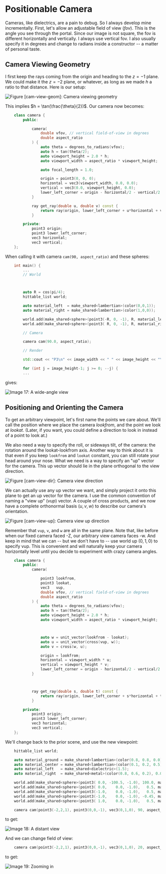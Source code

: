 # Positionable Camera

Cameras, like dielectrics, are a pain to debug. So I always develop mine incrementally. First, let's
allow an adjustable field of view (*fov*). This is the angle you see through the portal. Since our
image is not square, the fov is different horizontally and vertically. I always use vertical fov. I
also usually specify it in degrees and change to radians inside a constructor -- a matter of
personal taste.

## Camera Viewing Geometry

I first keep the rays coming from the origin and heading to the $z = -1$ plane. We could make it the
$z = -2$ plane, or whatever, as long as we made $h$ a ratio to that distance. Here is our setup:

![Figure \[cam-view-geom\]: Camera viewing geometry](../images/fig-1.14-cam-view-geom.jpg)

This implies $h = \tan(\frac{\theta}{2})$. Our camera now becomes:

```cpp filename="camera.h | Camera with adjustable field-of-view (fov)"
    class camera {
        public:

            camera(
                double vfov, // vertical field-of-view in degrees
                double aspect_ratio
            ) {
                auto theta = degrees_to_radians(vfov);
                auto h = tan(theta/2);
                auto viewport_height = 2.0 * h;
                auto viewport_width = aspect_ratio * viewport_height;

                auto focal_length = 1.0;

                origin = point3(0, 0, 0);
                horizontal = vec3(viewport_width, 0.0, 0.0);
                vertical = vec3(0.0, viewport_height, 0.0);
                lower_left_corner = origin - horizontal/2 - vertical/2 - vec3(0, 0, focal_length);
            }

            ray get_ray(double u, double v) const {
                return ray(origin, lower_left_corner + u*horizontal + v*vertical - origin);
            }

        private:
            point3 origin;
            point3 lower_left_corner;
            vec3 horizontal;
            vec3 vertical;
    };
```

When calling it with camera `cam(90, aspect_ratio)` and these spheres:

```cpp filename="main.cc | Scene with wide-angle camera"
    int main() {
        ...
        // World



        auto R = cos(pi/4);
        hittable_list world;

        auto material_left  = make_shared<lambertian>(color(0,0,1));
        auto material_right = make_shared<lambertian>(color(1,0,0));

        world.add(make_shared<sphere>(point3(-R, 0, -1), R, material_left));
        world.add(make_shared<sphere>(point3( R, 0, -1), R, material_right));

        // Camera

        camera cam(90.0, aspect_ratio);

        // Render

        std::cout << "P3\n" << image_width << " " << image_height << "\n255\n";

        for (int j = image_height-1; j >= 0; --j) {
        ...
```

gives:

![Image 17: A wide-angle view](../images/img-1.17-wide-view.png)

## Positioning and Orienting the Camera

To get an arbitrary viewpoint, let's first name the points we care about. We'll call the position
where we place the camera *lookfrom*, and the point we look at *lookat*. (Later, if you want, you
could define a direction to look in instead of a point to look at.)

We also need a way to specify the roll, or sideways tilt, of the camera: the rotation around the
lookat-lookfrom axis. Another way to think about it is that even if you keep `lookfrom` and `lookat`
constant, you can still rotate your head around your nose. What we need is a way to specify an "up"
vector for the camera. This up vector should lie in the plane orthogonal to the view direction.

![Figure \[cam-view-dir\]: Camera view direction](../images/fig-1.15-cam-view-dir.jpg)

We can actually use any up vector we want, and simply project it onto this plane to get an up vector
for the camera. I use the common convention of naming a "view up" (*vup*) vector. A couple of cross
products, and we now have a complete orthonormal basis $(u,v,w)$ to describe our camera's
orientation.

![Figure \[cam-view-up\]: Camera view up direction](../images/fig-1.16-cam-view-up.jpg)

Remember that `vup`, `v`, and `w` are all in the same plane. Note that, like before when our fixed
camera faced -Z, our arbitrary view camera faces -w. And keep in mind that we can -- but we don't
have to -- use world up $(0,1,0)$ to specify vup. This is convenient and will naturally keep your
camera horizontally level until you decide to experiment with crazy camera angles.

```cpp filename="camera.h | Positionable and orientable camera"
    class camera {
        public:
            camera(

                point3 lookfrom,
                point3 lookat,
                vec3   vup,
                double vfov, // vertical field-of-view in degrees
                double aspect_ratio
            ) {
                auto theta = degrees_to_radians(vfov);
                auto h = tan(theta/2);
                auto viewport_height = 2.0 * h;
                auto viewport_width = aspect_ratio * viewport_height;



                auto w = unit_vector(lookfrom - lookat);
                auto u = unit_vector(cross(vup, w));
                auto v = cross(w, u);

                origin = lookfrom;
                horizontal = viewport_width * u;
                vertical = viewport_height * v;
                lower_left_corner = origin - horizontal/2 - vertical/2 - w;
            }



            ray get_ray(double s, double t) const {
                return ray(origin, lower_left_corner + s*horizontal + t*vertical - origin);
            }

        private:
            point3 origin;
            point3 lower_left_corner;
            vec3 horizontal;
            vec3 vertical;
    };
```

We'll change back to the prior scene, and use the new viewpoint:

```cpp filename="main.cc | scene with alternate viewpoint"
    hittable_list world;

    auto material_ground = make_shared<lambertian>(color(0.8, 0.8, 0.0));
    auto material_center = make_shared<lambertian>(color(0.1, 0.2, 0.5));
    auto material_left   = make_shared<dielectric>(1.5);
    auto material_right  = make_shared<metal>(color(0.8, 0.6, 0.2), 0.0);

    world.add(make_shared<sphere>(point3( 0.0, -100.5, -1.0), 100.0, material_ground));
    world.add(make_shared<sphere>(point3( 0.0,    0.0, -1.0),   0.5, material_center));
    world.add(make_shared<sphere>(point3(-1.0,    0.0, -1.0),   0.5, material_left));
    world.add(make_shared<sphere>(point3(-1.0,    0.0, -1.0), -0.45, material_left));
    world.add(make_shared<sphere>(point3( 1.0,    0.0, -1.0),   0.5, material_right));

    camera cam(point3(-2,2,1), point3(0,0,-1), vec3(0,1,0), 90, aspect_ratio);
```

to get:

![Image 18: A distant view](../images/img-1.18-view-distant.png)

And we can change field of view:

```cpp filename="main.cc | Change field of view"
    camera cam(point3(-2,2,1), point3(0,0,-1), vec3(0,1,0), 20, aspect_ratio);
```

to get:

![Image 19: Zooming in](../images/img-1.19-view-zoom.png)
